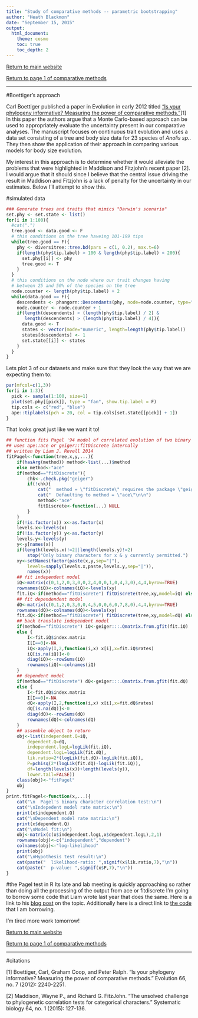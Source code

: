```yaml
---
title: "Study of comparative methods -- parametric bootstrapping"
author: "Heath Blackmon"
date: "September 15, 2015"
output: 
  html_document:
    theme: cosmo
    toc: true
    toc_depth: 2
---
```


[Return to main website](http://coleoguy.github.io/resources.html)

[Return to page 1 of comparative methods](http://coleoguy.github.io/comparative.html)


___
#Boettiger's approach

Carl Boettiger published a paper in Evolution in early 2012 titled ["Is your phylogeny informative? Measuring the power of comparative methods."](http://www.ncbi.nlm.nih.gov/pmc/articles/PMC3448289/)[1]  In this paper the authors argue that a Monte Carlo-based approach can be used to appropriately evaluate the uncertainty present in our comparative analyses. The manuscript focuses on continuous trait evolution and uses a data set consisting of a tree and body size data for 23 species of _Anolis sp._. They then show the application of their approach in comparing various models for body size evolution.

My interest in this approach is to determine whether it would alleviate the problems that were highlighted in Maddison and Fitzjohn's recent paper [2].  I would argue that it should since I believe that the central issue driving the result in Maddison and Fitzjohn is a lack of penalty for the uncertainty in our estimates.  Below I'll attempt to show this.

#simulated data
```r
### Generate trees and traits that mimics "Darwin's scenario"
set.phy <- set.state <- list()
for(i in 1:100){
  #cat(".")
  tree.good <- data.good <- F
  # this conditions on the tree haveing 101-199 tips
  while(tree.good == F){
    phy <- diversitree::tree.bd(pars = c(1, 0.2), max.t=6)
    if(length(phy$tip.label) > 100 & length(phy$tip.label) < 200){
      set.phy[[i]] <- phy
      tree.good <- T
    }
  }
  # this conditions on the node where our trait changes having
  # between 25 and 50% of the species on the tree
  node.counter <- length(phy$tip.label) + 2
  while(data.good == F){
    descendents <- phangorn::Descendants(phy, node=node.counter, type="tips")[[1]]
    node.counter <- node.counter + 1
    if(length(descendents) < (length(phy$tip.label) / 2) & 
       length(descendents) > (length(phy$tip.label) / 4)){
      data.good <- T
      states <- vector(mode="numeric", length=length(phy$tip.label))
      states[descendents] <- 1
      set.state[[i]] <- states
    }
  }
}
```

Lets plot 3 of our datasets and make sure that they look the way that we are expecting them to:

```r
par(mfcol=c(1,3))
for(i in 1:3){
  pick <- sample(1:100, size=1)
  plot(set.phy[[pick]], type = "fan", show.tip.label = F)
  tip.cols <- c("red", "blue")
  ape::tiplabels(pch = 20, col = tip.cols[set.state[[pick]] + 1])
}
```

That looks great just like we want it to!

```r
## function fits Pagel '94 model of correlated evolution of two binary characters
## uses ape::ace or geiger::fitDiscrete internally
## written by Liam J. Revell 2014
fitPagel<-function(tree,x,y,...){
	if(hasArg(method)) method<-list(...)$method
	else method<-"ace"
	if(method=="fitDiscrete"){
		chk<-.check.pkg("geiger")
		if(!chk){
			cat("  method = \"fitDiscrete\" requires the package \"geiger\"\n")
			cat("  Defaulting to method = \"ace\"\n\n")
			method<-"ace"
			fitDiscrete<-function(...) NULL
		}
	}
	if(!is.factor(x)) x<-as.factor(x)
	levels.x<-levels(x)
	if(!is.factor(y)) y<-as.factor(y)
	levels.y<-levels(y)
	y<-y[names(x)]
	if(length(levels.x)!=2||length(levels.y)!=2)
		stop("Only binary characters for x & y currently permitted.")
	xy<-setNames(factor(paste(x,y,sep="|"),
		levels=sapply(levels.x,paste,levels.y,sep="|")),
		names(x))
	## fit independent model
	iQ<-matrix(c(0,1,2,0,3,0,0,2,4,0,0,1,0,4,3,0),4,4,byrow=TRUE)
	rownames(iQ)<-colnames(iQ)<-levels(xy)
	fit.iQ<-if(method=="fitDiscrete") fitDiscrete(tree,xy,model=iQ) else ace(xy,tree,type="discrete",model=iQ)
	## fit dependendent model
	dQ<-matrix(c(0,1,2,0,3,0,0,4,5,0,0,6,0,7,8,0),4,4,byrow=TRUE)
	rownames(dQ)<-colnames(dQ)<-levels(xy)
	fit.dQ<-if(method=="fitDiscrete") fitDiscrete(tree,xy,model=dQ) else ace(xy,tree,type="discrete",model=dQ)
	## back translate independent model
	if(method=="fitDiscrete") iQ<-geiger:::.Qmatrix.from.gfit(fit.iQ)
	else {
		I<-fit.iQ$index.matrix
		I[I==0]<-NA
		iQ<-apply(I,2,function(i,x) x[i],x=fit.iQ$rates)
		iQ[is.na(iQ)]<-0
		diag(iQ)<--rowSums(iQ)
		rownames(iQ)<-colnames(iQ)
	}
	## dependent model
	if(method=="fitDiscrete") dQ<-geiger:::.Qmatrix.from.gfit(fit.dQ)
	else {
		I<-fit.dQ$index.matrix
		I[I==0]<-NA
		dQ<-apply(I,2,function(i,x) x[i],x=fit.dQ$rates)
		dQ[is.na(dQ)]<-0
		diag(dQ)<--rowSums(dQ)
		rownames(dQ)<-colnames(dQ)
	}
	## assemble object to return
	obj<-list(independent.Q=iQ,
		dependent.Q=dQ,
		independent.logL=logLik(fit.iQ),
		dependent.logL=logLik(fit.dQ),
		lik.ratio=2*(logLik(fit.dQ)-logLik(fit.iQ)),
		P=pchisq(2*(logLik(fit.dQ)-logLik(fit.iQ)),
		df=length(levels(x))+length(levels(y)),
		lower.tail=FALSE))
	class(obj)<-"fitPagel"
	obj
}
print.fitPagel<-function(x,...){
	cat("\n  Pagel's binary character correlation test:\n")
	cat("\nIndepedent model rate matrix:\n")
	print(x$independent.Q)
	cat("\nDependent model rate matrix:\n")
	print(x$dependent.Q)
	cat("\nModel fit:\n")
	obj<-matrix(c(x$independent.logL,x$dependent.logL),2,1)
	rownames(obj)<-c("independent","dependent")
	colnames(obj)<-"log-likelihood"
	print(obj)
	cat("\nHypothesis test result:\n")
	cat(paste("  likelihood-ratio: ",signif(x$lik.ratio,7),"\n"))
	cat(paste("  p-value: ",signif(x$P,7),"\n"))
}
```

#the Pagel test in R
Its late and lab meeting is quickly approaching so rather than doing all the processing of the output from ace or fitdiscrete I'm going to borrow some code that Liam wrote last year that does the same.  Here is a link to his [blog post](http://blog.phytools.org/2014/12/r-function-for-pagels-1994-correlation.html) on the topic.  Additionally here is a direct link to [the code](http://www.phytools.org/fitPagel/v0.1/fitPagel.R) that I am borrowing.

I'm tired more work tomorrow!

[Return to main website](http://coleoguy.github.io/resources.html)

[Return to page 1 of comparative methods](http://coleoguy.github.io/comparative.html)

___
#citations

[1] Boettiger, Carl, Graham Coop, and Peter Ralph. "Is your phylogeny informative? Measuring the power of comparative methods." Evolution 66, no. 7 (2012): 2240-2251.

[2] Maddison, Wayne P., and Richard G. FitzJohn. "The unsolved challenge to phylogenetic correlation tests for categorical characters." Systematic biology 64, no. 1 (2015): 127-136.